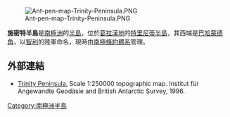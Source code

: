 [[Image:Ant-pen-map-Trinity-Peninsula.PNG|thumb]]

{{coord|63|19|S|57|54|W|display=title}}

'''施密特半島'''是[[南極洲|南極洲]]的[[半島|半島]]，位於[[葛拉漢地|葛拉漢地]]的[[特里尼蒂半島|特里尼蒂半島]]，其西端是[[巴哈蒙德角|巴哈蒙德角]]，以[[智利|智利]]的陸軍命名，現時由[[南極條約體系|南極條約體系]]管理。

==外部連結==
* [https://web.archive.org/web/20110718204641/http://www.bkg.bund.de/nn_171392/DE/Bundesamt/Kostenlose-Karten/Antarktis-Karten/Satellitenbildkarten/Ma_C3_9Fstab250/Daten/Trinity_20Peninsula%2CtemplateId%3Draw%2Cproperty%3DpublicationFile.pdf/Trinity%20Peninsula.pdf Trinity Peninsula.] Scale 1:250000 topographic map.  Institut für Angewandte Geodäsie and British Antarctic Survey, 1996.

{{Antarctica-geo-stub}}
[[Category:南極洲半島|Category:南極洲半島]]